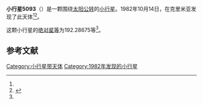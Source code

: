 {{Infobox planet
| bgcolour = #FFFFC0
| name = 5093 Svirelia
| symbol = 
| image = 
| caption = 
| discovery = yes
| discovery_ref = 
| discoverer = {{link-en|柳德米拉·卡拉季奇|Lyudmila Karachkina}}
| discovery_site = [[克里米亚|克里米亚]] 
| discovered = 1982年10月14日
| designations = yes
| mp_name = 
| named_after = 
| alt_names = 1982 TG1/ 1969 UL2 / 1988 FL1
| mp_category = [[主带小行星|主带小行星]]
| orbit_ref = <ref name="a">[http://ssd.jpl.nasa.gov/sbdb.cgi?sstr=5093 5093 Svirelia] {{Wayback|url=http://ssd.jpl.nasa.gov/sbdb.cgi?sstr=5093 |date=20210828144822 }}，小行星數據庫瀏覽器（JPL Small-Body Database Browser）－[[美国国家航空航天局|美国国家航空航天局]]喷气推进实验室</ref>
| epoch = 2456400.5 (2013年4月18日更新)
| aphelion = {{convert|3.1111019|AU|km|3|abbr=on|lk=out}}
| perihelion = {{convert|2.2130705|AU|km|3|abbr=on}}
| semimajor = {{convert|2.6620862|AU|km|3|abbr=on}}
| eccentricity = 0.1686706
| period = 1586.468971 [[日|日]]<br />4.34[[儒略年|儒略年]]
| avg_speed = 
| inclination = 12.72400
| asc_node = 216.12036
| mean_anomaly = 
| arg_peri = 192.28675
| satellites = 
| physical_characteristics = yes
| dimensions = 
| mass = 
| density = 
| surface_grav = 
| escape_velocity = 
| sidereal_day = 
| axial_tilt = 
| pole_ecliptic_lat = 
| pole_ecliptic_lon = 
| albedo = 
| temperatures= 
| temp_name1 = 
| mean_temp_1 = 
| max_temp_1 = 
| temp_name2 = 
| max_temp_2 = 
| spectral_type = 
| abs_magnitude = 192.28675
}}

'''小行星5093'''（{{lang-en|5093 Svirelia}}）是一颗围绕[[太阳|太阳]][[公转|公转]]的[[小行星|小行星]]。1982年10月14日，{{link-en|柳德米拉·卡拉季奇|Lyudmila Karachkina}}在克里米亚发现了此天体<ref name="a" /><ref>{{cite news|title=小行星列表|url=http://cfa-www.harvard.edu/iau/lists/NumberedMPs.txt|accessdate=2013-07-08|newspaper=哈佛大学|archive-date=2008-05-17|archive-url=https://web.archive.org/web/20080517010638/http://cfa-www.harvard.edu/iau/lists/NumberedMPs.txt|dead-url=no}}</ref>。

这颗小行星的[[绝对星等|绝对星等]]为192.28675等<ref name="a" />。

==参考文献==
{{reflist}}
{{Minor Planet Number|[[小行星5092|小行星5092]]|[[小行星5094|小行星5094]]}}

{{小天体}}

[[Category:小行星带天体|Category:小行星带天体]]
[[Category:1982年发现的小行星|Category:1982年发现的小行星]]

{{asteroid-stub}}